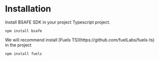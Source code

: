 # Installation

Install BSAFE SDK in your project Typescript project.

```shell npm2yarn
npm install bsafe
```


<Callout type="info">
    We will recommend install [Fuels TS](https://github.com/fuelLabs/fuels-ts) in the project
</Callout>

```shell npm2yarn
npm install fuels
```
